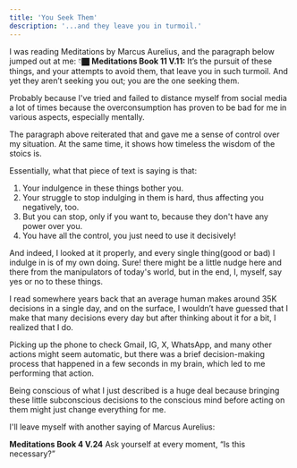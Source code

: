 ```yaml
---
title: 'You Seek Them'
description: '...and they leave you in turmoil.'
---
```

I was reading Meditations by Marcus Aurelius, and the paragraph below jumped out at me: 👇🏿
<Warning>**Meditations Book 11 V.11:** 
It’s the pursuit of these things, and your attempts to avoid them, that leave you in such turmoil. And yet they aren’t seeking you out; you are the one seeking them.</Warning>

Probably because I've tried and failed to distance myself from social media a lot of times because the overconsumption has proven to be bad for me in various aspects, especially mentally.

The paragraph above reiterated that and gave me a sense of control over my situation. At the same time, it shows how timeless the wisdom of the stoics is. 

Essentially, what that piece of text is saying is that:

1. Your indulgence in these things bother you.
2. Your struggle to stop indulging in them is hard, thus affecting you negatively, too.
3. But you can stop, only if you want to, because they don't have any power over you. 
4. You have all the control, you just need to use it decisively!

And indeed, I looked at it properly, and every single thing(good or bad) I indulge in is of my own doing. Sure! there might be a little nudge here and there from the manipulators of today's world, but in the end, I, myself, say yes or no to these things.

I read somewhere years back that an average human makes around 35K decisions in a single day, and on the surface, I wouldn’t have guessed that I make that many decisions every day but after thinking about it for a bit, I realized that I do. 

Picking up the phone to check Gmail, IG, X, WhatsApp, and many other actions might seem automatic, but there was a brief decision-making process that happened in a few seconds in my brain, which led to me performing that action. 

Being conscious of what I just described is a huge deal because bringing these little subconscious decisions to the conscious mind before acting on them might just change everything for me.

I'll leave myself with another saying of Marcus Aurelius:

<Tip> **Meditations Book 4 V.24** Ask yourself at every moment, “Is this necessary?” </Tip>